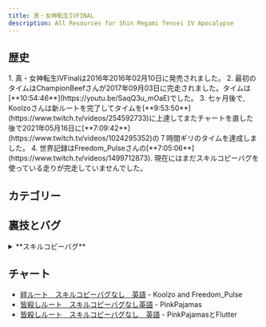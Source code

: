 ```yaml
---
title: 真・女神転生IVFINAL
description: All Resources for Shin Megami Tensei IV Apocalypse
---
```



<DocsHero 
    content="真・女神転生IVFINAL"
    srcUrl={cover}
    alt="Shin Megami Tensei IV: Apocalypse  Cover"
/>

<LinkCard title="ランキング" href="https://www.speedrun.com/shin_megami_tensei_iv_apocalypse" description="投稿されたRTA動画を観るようにSpeedrun.comへ"/>

## 歴史

<Steps>
1. 真・女神転生IVFinalは2016年2016年02月10日に発売されました。
2. 最初のタイムはChampionBeefさんが2017年09月03日に完走されました。タイムは[**10:54:46**](https://youtu.be/SaqQ3u_mOaE)でした。
3. 七ヶ月後で, Koolzoさんは新ルートを完了してタイムを[**9:53:50**](https://www.twitch.tv/videos/254592733)に上達してまたチャートを直した後で2021年05月16日に[**7:09:42**](https://www.twitch.tv/videos/1024295352)の７時間ギリのタイムを達成しました。
4. 世界記録はFreedom_Pulseさんの[**7:05:06**](https://www.twitch.tv/videos/1499712873). 現在にはまだスキルコピーバグを使っている走りが完走していませんでした。
</Steps>

## カテゴリー
<CardGrid>
        <Card title="絆ルート"></Card>
        <Card title="皆殺しルート"></Card>
</CardGrid>

## 裏技とバグ

<details>
<summary>**スキルコピーバグ**</summary>
このバグは主人公でしか行いません。ステータス画面を主人子の隣の悪魔に開けて、Rボタンを押してスキル画面を開けます。さっと左か右か（主人この方向）に押してからYボタンを打って、表示した悪魔のスキルは主人公に現れます。変更を終了したら主人公は悪魔のスキルを継続しました。

[例動画](https://youtu.be/4cNn5OkgI5w?si=tbkyzzNl4f9ionuy)
</details>

## チャート
- [絆ルート　スキルコピーバグなし　英語](https://docs.google.com/document/d/1JNsvUBYJtusZL-dHeoJwhoC5D8T40okv7BXMrOQLVu8/edit?usp=sharing) - Koolzo and Freedom_Pulse
- [皆殺しルート　スキルコピーバグなし英語](https://docs.google.com/document/d/16WK4UA59cV94tNJj3QJHqvyv5BSQqcbzhUd38CBCqsQ/edit?usp=sharing) - PinkPajamas
- [皆殺しルート　スキルコピーバグなし　英語](https://docs.google.com/document/d/1cjlJ5P5uAnwvaWMdTHBD4hNVtdX93mm2H5OHZVFGavg/edit?usp=sharing) - PinkPajamasとFlutter